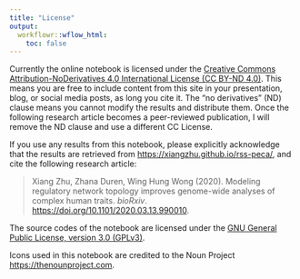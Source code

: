 ```yaml
---
title: "License"
output:
  workflowr::wflow_html:
    toc: false
---
```


Currently the online notebook is licensed under the
[Creative Commons Attribution-NoDerivatives 4.0 International License (CC BY-ND 4.0)][site-license].
This means you are free to include content from this site in your
presentation, blog, or social media posts, as long you cite it.
The "no derivatives" (ND) clause means you cannot modify the results and distribute them.
Once the following research article becomes a peer-reviewed publication,
I will remove the ND clause and use a different CC License.

If you use any results from this notebook, please explicitly acknowledge
that the results are retrieved from <https://xiangzhu.github.io/rss-peca/>,
and cite the following research article:

> Xiang Zhu, Zhana Duren, Wing Hung Wong (2020).
> Modeling regulatory network topology improves genome-wide analyses of complex human traits.
> *bioRxiv*. <https://doi.org/10.1101/2020.03.13.990010>.

The source codes of the notebook are licensed under the
[GNU General Public License, version 3.0 (GPLv3)][code-license].

Icons used in this notebook are credited
to the Noun Project <https://thenounproject.com>.

[code-license]: https://www.gnu.org/licenses/gpl-3.0.txt
[site-license]: https://creativecommons.org/licenses/by-nd/4.0/
